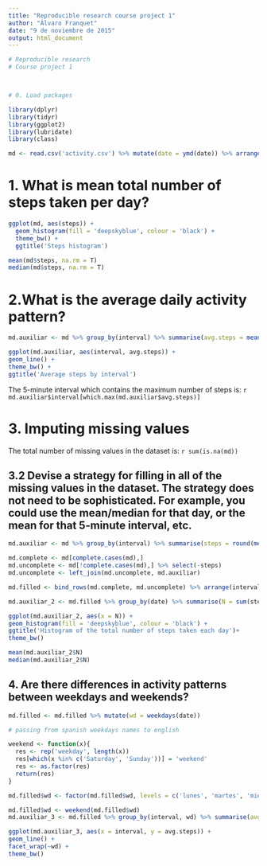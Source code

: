 ```yaml
---
title: "Reproducible research course project 1"
author: "Álvaro Franquet"
date: "9 de noviembre de 2015"
output: html_document
---
```



```r
# Reproducible research
# Course project 1



# 0. Load packages

library(dplyr)
library(tidyr)
library(ggplot2)
library(lubridate)
library(class)

md <- read.csv('activity.csv') %>% mutate(date = ymd(date)) %>% arrange(interval)
```


# 1. What is mean total number of steps taken per day?

```r
ggplot(md, aes(steps)) + 
  geom_histogram(fill = 'deepskyblue', colour = 'black') + 
  theme_bw() +
  ggtitle('Steps histogram')
```

```r
mean(md$steps, na.rm = T)
median(md$steps, na.rm = T)
```


# 2.What is the average daily activity pattern?

```r

md.auxiliar <- md %>% group_by(interval) %>% summarise(avg.steps = mean(steps, na.rm = T))

ggplot(md.auxiliar, aes(interval, avg.steps)) + 
geom_line() +
theme_bw() +
ggtitle('Average steps by interval')

```

The 5-minute interval which contains the maximum number of steps is: `r md.auxiliar$interval[which.max(md.auxiliar$avg.steps)]`

# 3. Imputing missing values

The total number of missing values in the dataset is: `r sum(is.na(md))` 

## 3.2 Devise a strategy for filling in all of the missing values in the dataset. The strategy does not need to be sophisticated. For example, you could use the mean/median for that day, or the mean for that 5-minute interval, etc.

```r
md.auxiliar <- md %>% group_by(interval) %>% summarise(steps = round(mean(steps, na.rm = T)))

md.complete <- md[complete.cases(md),]
md.uncomplete <- md[!complete.cases(md),] %>% select(-steps)
md.uncomplete <- left_join(md.uncomplete, md.auxiliar)

```

```r
md.filled <- bind_rows(md.complete, md.uncomplete) %>% arrange(interval)
```

```r
md.auxiliar_2 <- md.filled %>% group_by(date) %>% summarise(N = sum(steps))

ggplot(md.auxiliar_2, aes(x = N)) + 
geom_histogram(fill = 'deepskyblue', colour = 'black') + 
ggtitle('Histogram of the total number of steps taken each day')+
theme_bw()

mean(md.auxiliar_2$N)
median(md.auxiliar_2$N)
```

## 4. Are there differences in activity patterns between weekdays and weekends?

```r

md.filled <- md.filled %>% mutate(wd = weekdays(date)) 

# passing from spanish weekdays names to english

weekend <- function(x){
  res <- rep('weekday', length(x))
  res[which(x %in% c('Saturday', 'Sunday'))] = 'weekend'
  res <- as.factor(res)
  return(res)
}

md.filled$wd <- factor(md.filled$wd, levels = c('lunes', 'martes', 'miércoles','jueves','viernes','sábado','domingo'), labels = c('Monday','Tuesday', 'Wednesday','Thursday','Friday', 'Saturday', 'Sunday'))

md.filled$wd <- weekend(md.filled$wd)
md.auxiliar_3 <- md.filled %>% group_by(interval, wd) %>% summarise(avg.steps = mean(steps))

ggplot(md.auxiliar_3, aes(x = interval, y = avg.steps)) +
geom_line() + 
facet_wrap(~wd) +
theme_bw()
```


